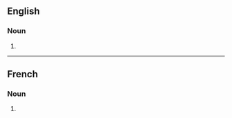 ==English==

===Noun===
{{head|en|noun plural form}}

# {{plural of|chasuble|lang=en}}

----

==French==

===Noun===
{{head|fr|noun plural form|g=f}}

# {{plural of|chasuble|lang=fr}}